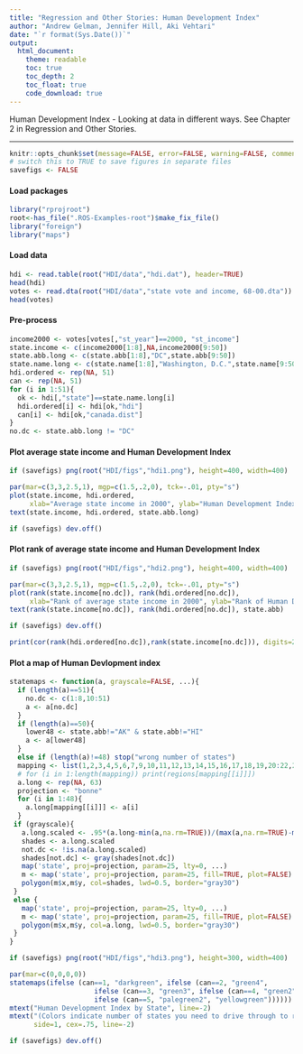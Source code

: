 ```yaml
---
title: "Regression and Other Stories: Human Development Index"
author: "Andrew Gelman, Jennifer Hill, Aki Vehtari"
date: "`r format(Sys.Date())`"
output:
  html_document:
    theme: readable
    toc: true
    toc_depth: 2
    toc_float: true
    code_download: true
---
```

Human Development Index - Looking at data in different ways. See
Chapter 2 in Regression and Other Stories.

-------------


```r
knitr::opts_chunk$set(message=FALSE, error=FALSE, warning=FALSE, comment=NA)
# switch this to TRUE to save figures in separate files
savefigs <- FALSE
```

#### Load packages

```r
library("rprojroot")
root<-has_file(".ROS-Examples-root")$make_fix_file()
library("foreign")
library("maps")
```

#### Load data

```r
hdi <- read.table(root("HDI/data","hdi.dat"), header=TRUE)
head(hdi)
votes <- read.dta(root("HDI/data","state vote and income, 68-00.dta"))
head(votes)
```

#### Pre-process

```r
income2000 <- votes[votes[,"st_year"]==2000, "st_income"]
state.income <- c(income2000[1:8],NA,income2000[9:50])
state.abb.long <- c(state.abb[1:8],"DC",state.abb[9:50])
state.name.long <- c(state.name[1:8],"Washington, D.C.",state.name[9:50])
hdi.ordered <- rep(NA, 51)
can <- rep(NA, 51)
for (i in 1:51){
  ok <- hdi[,"state"]==state.name.long[i]
  hdi.ordered[i] <- hdi[ok,"hdi"]
  can[i] <- hdi[ok,"canada.dist"]
}
no.dc <- state.abb.long != "DC"
```

#### Plot average state income and Human Development Index

```r
if (savefigs) png(root("HDI/figs","hdi1.png"), height=400, width=400)
```
```r
par(mar=c(3,3,2.5,1), mgp=c(1.5,.2,0), tck=-.01, pty="s")
plot(state.income, hdi.ordered,
     xlab="Average state income in 2000", ylab="Human Development Index", type="n")
text(state.income, hdi.ordered, state.abb.long)
```
```r
if (savefigs) dev.off()
```

#### Plot rank of average state income and  Human Development Index

```r
if (savefigs) png(root("HDI/figs","hdi2.png"), height=400, width=400)
```
```r
par(mar=c(3,3,2.5,1), mgp=c(1.5,.2,0), tck=-.01, pty="s")
plot(rank(state.income[no.dc]), rank(hdi.ordered[no.dc]),
     xlab="Rank of average state income in 2000", ylab="Rank of Human Development Index", type="n")
text(rank(state.income[no.dc]), rank(hdi.ordered[no.dc]), state.abb)
```
```r
if (savefigs) dev.off()
```
```r
print(cor(rank(hdi.ordered[no.dc]),rank(state.income[no.dc])), digits=2)
```

#### Plot a map of Human Devlopment index

```r
statemaps <- function(a, grayscale=FALSE, ...){
  if (length(a)==51){
    no.dc <- c(1:8,10:51)
    a <- a[no.dc]
  }
  if (length(a)==50){
    lower48 <- state.abb!="AK" & state.abb!="HI"
    a <- a[lower48]
  }
  else if (length(a)!=48) stop("wrong number of states")
  mapping <- list(1,2,3,4,5,6,7,9,10,11,12,13,14,15,16,17,18,19,20:22,23:24,25,26,27,28,29,30,31,32,33,34:37,38:40,41,42,43,44,45,46,47,48,49,50,51,52,53:55,56:60,61,62,63)
  # for (i in 1:length(mapping)) print(regions[mapping[[i]]])
  a.long <- rep(NA, 63)
  projection <- "bonne"
  for (i in 1:48){
    a.long[mapping[[i]]] <- a[i]
  }
 if (grayscale){
   a.long.scaled <- .95*(a.long-min(a,na.rm=TRUE))/(max(a,na.rm=TRUE)-min(a,na.rm=TRUE))
   shades <- a.long.scaled
   not.dc <- !is.na(a.long.scaled)
   shades[not.dc] <- gray(shades[not.dc])
   map('state', proj=projection, param=25, lty=0, ...)
   m <- map('state', proj=projection, param=25, fill=TRUE, plot=FALSE)
   polygon(m$x,m$y, col=shades, lwd=0.5, border="gray30")
 }
 else {
   map('state', proj=projection, param=25, lty=0, ...)
   m <- map('state', proj=projection, param=25, fill=TRUE, plot=FALSE)
   polygon(m$x,m$y, col=a.long, lwd=0.5, border="gray30")
 }
}
```
```r
if (savefigs) png(root("HDI/figs","hdi3.png"), height=300, width=400)
```
```r
par(mar=c(0,0,0,0))
statemaps(ifelse (can==1, "darkgreen", ifelse (can==2, "green4",
                     ifelse (can==3, "green3", ifelse (can==4, "green2",
                     ifelse (can==5, "palegreen2", "yellowgreen"))))))
mtext("Human Development Index by State", line=-2)
mtext("(Colors indicate number of states you need to drive through to reach the Canadian border.)",
      side=1, cex=.75, line=-2)
```
```r
if (savefigs) dev.off()
```

